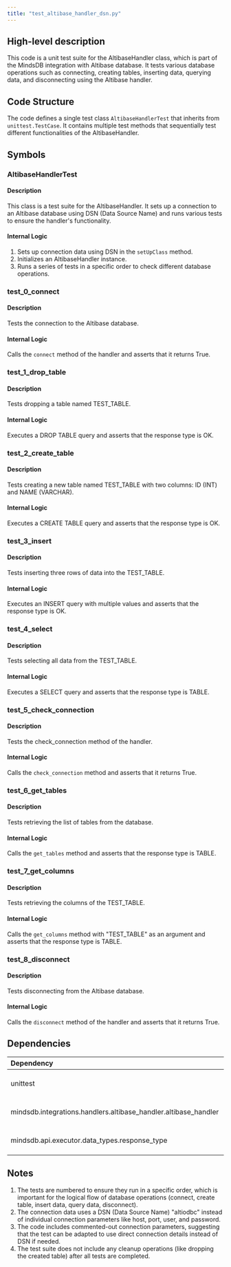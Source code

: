 ```yaml
---
title: "test_altibase_handler_dsn.py"
---
```


## High-level description
This code is a unit test suite for the AltibaseHandler class, which is part of the MindsDB integration with Altibase database. It tests various database operations such as connecting, creating tables, inserting data, querying data, and disconnecting using the Altibase handler.

## Code Structure
The code defines a single test class `AltibaseHandlerTest` that inherits from `unittest.TestCase`. It contains multiple test methods that sequentially test different functionalities of the AltibaseHandler.

## Symbols

### AltibaseHandlerTest
#### Description
This class is a test suite for the AltibaseHandler. It sets up a connection to an Altibase database using DSN (Data Source Name) and runs various tests to ensure the handler's functionality.

#### Internal Logic
1. Sets up connection data using DSN in the `setUpClass` method.
2. Initializes an AltibaseHandler instance.
3. Runs a series of tests in a specific order to check different database operations.

### test_0_connect
#### Description
Tests the connection to the Altibase database.

#### Internal Logic
Calls the `connect` method of the handler and asserts that it returns True.

### test_1_drop_table
#### Description
Tests dropping a table named TEST_TABLE.

#### Internal Logic
Executes a DROP TABLE query and asserts that the response type is OK.

### test_2_create_table
#### Description
Tests creating a new table named TEST_TABLE with two columns: ID (INT) and NAME (VARCHAR).

#### Internal Logic
Executes a CREATE TABLE query and asserts that the response type is OK.

### test_3_insert
#### Description
Tests inserting three rows of data into the TEST_TABLE.

#### Internal Logic
Executes an INSERT query with multiple values and asserts that the response type is OK.

### test_4_select
#### Description
Tests selecting all data from the TEST_TABLE.

#### Internal Logic
Executes a SELECT query and asserts that the response type is TABLE.

### test_5_check_connection
#### Description
Tests the check_connection method of the handler.

#### Internal Logic
Calls the `check_connection` method and asserts that it returns True.

### test_6_get_tables
#### Description
Tests retrieving the list of tables from the database.

#### Internal Logic
Calls the `get_tables` method and asserts that the response type is TABLE.

### test_7_get_columns
#### Description
Tests retrieving the columns of the TEST_TABLE.

#### Internal Logic
Calls the `get_columns` method with "TEST_TABLE" as an argument and asserts that the response type is TABLE.

### test_8_disconnect
#### Description
Tests disconnecting from the Altibase database.

#### Internal Logic
Calls the `disconnect` method of the handler and asserts that it returns True.

## Dependencies
| Dependency | Purpose |
|:-----------|:--------|
| unittest | Provides the testing framework |
| mindsdb.integrations.handlers.altibase_handler.altibase_handler | Imports the AltibaseHandler class |
| mindsdb.api.executor.data_types.response_type | Imports the RESPONSE_TYPE enum |

## Notes
1. The tests are numbered to ensure they run in a specific order, which is important for the logical flow of database operations (connect, create table, insert data, query data, disconnect).
2. The connection data uses a DSN (Data Source Name) "altiodbc" instead of individual connection parameters like host, port, user, and password.
3. The code includes commented-out connection parameters, suggesting that the test can be adapted to use direct connection details instead of DSN if needed.
4. The test suite does not include any cleanup operations (like dropping the created table) after all tests are completed.